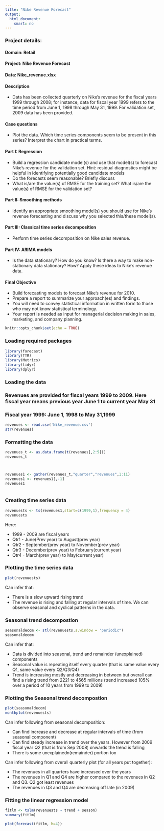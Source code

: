 ---
title: "Nike Revenue Forecast"
output: 
  html_document: 
    smart: no
---

### Project details: 

#### Domain: Retail
#### Project: Nike Revenue Forecast
#### Data: Nike_revenue.xlsx

#### Description
- Data has been collected quarterly on Nike's revenue for the fiscal years 1999 through 2008; for instance, data for fiscal year 1999 refers to the time period from June 1, 1998 through May 31, 1999. For validation set, 2009 data has been provided.

#### Case questions
- Plot the data. Which time series components seem to be present in this series? Interpret the chart in practical terms.

#### Part I: Regression
- Build a regression candidate model(s) and use that model(s) to forecast Nike's revenue for the validation set. 
Hint: residual diagnostics might be helpful in identifying potentially good candidate models
- Do the forecasts seem reasonable? Briefly discuss
- What is/are the value(s) of RMSE for the training set? What is/are the value(s) of RMSE for the validation set?

#### Part II: Smoothing methods
- Identify an appropriate smoothing model(s) you should use for Nike's revenue forecasting and discuss why you selected this/these model(s).

#### Part III: Classical time series decomposition
- Perform time series decomposition on Nike sales revenue.

#### Part IV: ARIMA models
- Is the data stationary? How do you know? Is there a way to make non-stationary data stationary? How? Apply these ideas to Nike's revenue data.

#### Final Objective
- Build forecasting models to forecast Nike's revenue for 2010. 
- Prepare a report to summarize your approach(es) and findings. 
- You will need to convey statistical information in written form to those who may not know statistical terminology. 
- Your report is needed as input for managerial decision making in sales, marketing, and company planning.



```{r setup, include=FALSE}
knitr::opts_chunk$set(echo = TRUE)
```


### Loading required packages

```{r}

library(forecast)
library(TTR)
library(Metrics)
library(tidyr)
library(dplyr)

```

### Loading the data
### Revenues are provided for fiscal years 1999 to 2009. Here fiscal year means previous year June 1 to current year May 31
### Fiscal year 1999: June 1, 1998 to May 31,1999

```{r}

revenues <- read.csv('Nike_revenue.csv')
str(revenues)

```


### Formatting the data

```{r}

revenues_t <- as.data.frame(t(revenues[,2:5]))
revenues_t



revenues1 <- gather(revenues_t,"quarter","revenues",1:11)
revenues1 <- revenues1[,-1]
revenues1



```


### Creating time series data

```{r}


revenuests <- ts(revenues1,start=c(1999,1),frequency = 4)
revenuests


```

Here:

- 1999 - 2009 are fiscal years
- Qtr1 - June(Prev year)       to August(prev year)
- Qtr2 - September(prev year)  to November(prev year)
- Qtr3 - December(prev year)   to February(current year)                                              
- Qtr4 - March(prev year)      to May(current year)

### Plotting the time series data

```{r}

plot(revenuests)

```

Can infer that:

- There is a slow upward rising trend
- The revenue is rising and falling at regular intervals of time. We can observe seasonal and cyclical patterns in the data.



### Seasonal trend decompostion


```{r}

seasonaldecom <- stl(revenuests,s.window = "periodic")
seasonaldecom

```

Can infer that:

- Data is divided into seasonal, trend and remainder (unexplained) components
- Seasonal value is repeating itself every quarter (that is same value every Q1, same value every Q2/Q3/Q4)
- Trend is increasing mostly and decreasing in between but overall can find a rising trend from 2221 to 4565 millions (trend increased 105% over a period of 10 years from 1999 to 2009)


### Plotting the Seasonal trend decompostion

```{r}
plot(seasonaldecom)
monthplot(revenuests)

```

Can infer following from seasonal decomposition:

- Can find increase and decrease at regular intervals of time (from seasonal component)
- Can find steady increase in trend over the years. However from 2009 fiscal year Q2 (that is from Sep 2008) onwards the trend is falling
- There is some unexplainedn(remainder) portion too

Can infer following from overall quarterly plot (for all years put together):

- The revenues in all quarters have increased over the years
- The revenues in Q1 and Q4 are higher compared to the revenues in Q2 and Q3. Q2 got least revenues
- The revenues in Q3 and Q4 are decreasing off late (in 2009)


### Fitting the linear regression model

```{r}
fitlm <- tslm(revenuests ~ trend + season)
summary(fitlm)


```


```{r}

plot(forecast(fitlm, h=4))

```


